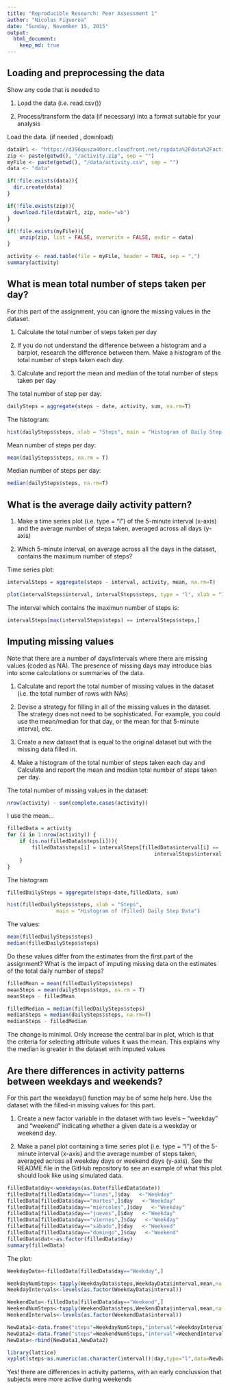 ```yaml
---
title: "Reproducible Research: Peer Assessment 1"
author: "Nicolas Figueroa"
date: "Sunday, November 15, 2015"
output: 
  html_document:
    keep_md: true
---
```



## Loading and preprocessing the data

Show any code that is needed to

1. Load the data (i.e. read.csv())

2. Process/transform the data (if necessary) into a format suitable for your analysis

Load the data. (if needed , download)

```r
dataUrl <- "https://d396qusza40orc.cloudfront.net/repdata%2Fdata%2Factivity.zip"
zip <- paste(getwd(), "/activity.zip", sep = "")
myFile <- paste(getwd(), "/data/activity.csv", sep = "")
data <- "data"
```


```r
if(!file.exists(data)){
  dir.create(data)
}
```


```r
if(!file.exists(zip)){
  download.file(dataUrl, zip, mode="wb")
}
```


```r
if(!file.exists(myFile)){
    unzip(zip, list = FALSE, overwrite = FALSE, exdir = data)
}
```


```r
activity <- read.table(file = myFile, header = TRUE, sep = ",")
summary(activity)
```


## What is mean total number of steps taken per day?

For this part of the assignment, you can ignore the missing values in the dataset.

1. Calculate the total number of steps taken per day

2. If you do not understand the difference between a histogram and a barplot, research the difference between them. Make a histogram of the total number of steps taken each day.

3. Calculate and report the mean and median of the total number of steps taken per day

The total number of step per day:

```r
dailySteps = aggregate(steps ~ date, activity, sum, na.rm=T)
```

The histogram:

```r
hist(dailySteps$steps, xlab = "Steps", main = "Histogram of Daily Step Data")
```

Mean number of steps per day:

```r
mean(dailySteps$steps, na.rm = T)
```

Median number of steps per day:
```r
median(dailySteps$steps, na.rm=T)
```


## What is the average daily activity pattern?

1. Make a time series plot (i.e. type = "l") of the 5-minute interval (x-axis) and the average number of steps taken, averaged across all days (y-axis)

2. Which 5-minute interval, on average across all the days in the dataset, contains the maximum number of steps?

Time series plot:

```r
intervalSteps = aggregate(steps ~ interval, activity, mean, na.rm=T)
```

```r
plot(intervalSteps$interval, intervalSteps$steps, type = "l", xlab = "Interval", ylab = "Average # of Steps", main = "Average Steps per Interval" )
```


The interval which contains the maximun number of steps is:

```r
intervalSteps[max(intervalSteps$steps) == intervalSteps$steps,]
```




## Imputing missing values

Note that there are a number of days/intervals where there are missing values (coded as NA). The presence of missing days may introduce bias into some calculations or summaries of the data.

1. Calculate and report the total number of missing values in the dataset (i.e. the total number of rows with NAs)

2. Devise a strategy for filling in all of the missing values in the dataset. The strategy does not need to be sophisticated. For example, you could use the mean/median for that day, or the mean for that 5-minute interval, etc.

3. Create a new dataset that is equal to the original dataset but with the missing data filled in.

4. Make a histogram of the total number of steps taken each day and Calculate and report the mean and median total number of steps taken per day.


The total number of missing values in the dataset:
```r
nrow(activity) - sum(complete.cases(activity))
```


I use the mean...

```r
filledData = activity
for (i in 1:nrow(activity)) {
    if (is.na(filledData$steps[i])){
        filledData$steps[i] = intervalSteps[filledData$interval[i] == 
                                                intervalSteps$interval, 2]
    }
}
```


The histogram

```r
filledDailySteps = aggregate(steps~date,filledData, sum)

hist(filledDailySteps$steps, xlab = "Steps", 
                main = "Histogram of (Filled) Daily Step Data")
```

The values:

```r
mean(filledDailySteps$steps)
median(filledDailySteps$steps)
```

Do these values differ from the estimates from the first part of the assignment? 
What is the impact of imputing missing data on the estimates of the total daily number of steps?

```r
filledMean = mean(filledDailySteps$steps)
meanSteps = mean(dailySteps$steps, na.rm = T)
meanSteps - filledMean
```

```r
filledMedian = median(filledDailySteps$steps)
medianSteps = median(dailySteps$steps, na.rm=T)
medianSteps - filledMedian
```



The change is minimal. Only increase the central bar in plot, which is that the criteria for selecting attribute values it was the mean. This explains why the median is greater in the dataset with imputed values



## Are there differences in activity patterns between weekdays and weekends?

For this part the weekdays() function may be of some help here. Use the dataset with the filled-in missing values for this part.

1. Create a new factor variable in the dataset with two levels – “weekday” and “weekend” indicating whether a given date is a weekday or weekend day.


2. Make a panel plot containing a time series plot (i.e. type = "l") of the 5-minute interval (x-axis) and the average number of steps taken, averaged across all weekday days or weekend days (y-axis). See the README file in the GitHub repository to see an example of what this plot should look like using simulated data.


```r
filledData$day<-weekdays(as.Date(filledData$date))
filledData[filledData$day=="lunes",]$day   <-"Weekday"
filledData[filledData$day=="martes",]$day   <-"Weekday"
filledData[filledData$day=="miércoles",]$day   <-"Weekday"
filledData[filledData$day=="jueves",]$day   <-"Weekday"
filledData[filledData$day=="viernes",]$day   <-"Weekday"
filledData[filledData$day=="sábado",]$day   <-"Weekend"
filledData[filledData$day=="domingo",]$day   <-"Weekend"
filledData$dat<-as.factor(filledData$day)
summary(filledData)
```

The plot:
```r
WeekdayData<-filledData[filledData$day=="Weekday",]

WeekdayNumSteps<-tapply(WeekdayData$steps,WeekdayData$interval,mean,na.rm=TRUE,simplify=TRUE)
WeekdayIntervals<-levels(as.factor(WeekdayData$interval))

WeekendData<-filledData[filledData$day=="Weekend",]
WeekendNumSteps<-tapply(WeekendData$steps,WeekendData$interval,mean,na.rm=TRUE)
WeekendIntervals<-levels(as.factor(WeekendData$interval))

NewData1<-data.frame("steps"=WeekdayNumSteps,"interval"=WeekdayIntervals,"day"="Weekday")
NewData2<-data.frame("steps"=WeekendNumSteps,"interval"=WeekendIntervals,"day"="Weekend")
NewData<-rbind(NewData1,NewData2)

library(lattice)
xyplot(steps~as.numeric(as.character(interval))|day,type="l",data=NewData,layout=c(1,2),xlab="Interval",ylab="Number of steps")
```

Yes! there are differences in activity patterns, with an early conclussion that subjects were more active during weekends

